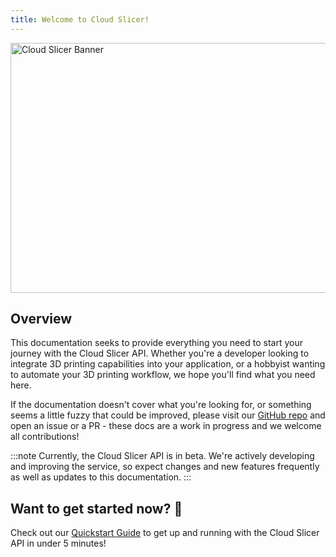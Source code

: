 ```yaml
---
title: Welcome to Cloud Slicer!
---
```



<img 
    src="/images/introduction-1.png" 
    alt="Cloud Slicer Banner" 
    width="800" 
    height="400"
    className='rounded-lg shadow-lg border border-gray-400 dark:border-white-200'
/>

## Overview

This documentation seeks to provide everything you need to start your journey with the Cloud Slicer API. Whether you're a developer looking to integrate 3D printing capabilities into your application, or a hobbyist wanting to automate your 3D printing workflow, we hope you'll find what you need here.

If the documentation doesn't cover what you're looking for, or something seems a little fuzzy that could be improved, please visit our [GitHub repo](https://github.com/Cloud-Slicer/cloud-slicer-docs) and open an issue or a PR - these docs are a work in progress and we welcome all contributions!

:::note
Currently, the Cloud Slicer API is in beta. We're actively developing and improving the service, so expect changes and new features frequently as well as updates to this documentation.
:::

## Want to get started now? 🚀

Check out our [Quickstart Guide](/quick-start) to get up and running with the Cloud Slicer API in under 5 minutes!
